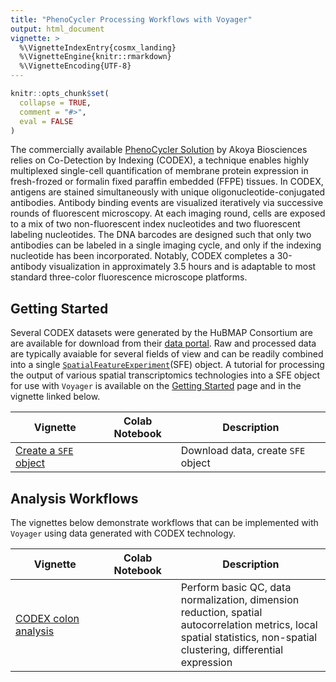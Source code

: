 ```yaml
---
title: "PhenoCycler Processing Workflows with Voyager"
output: html_document
vignette: >
  %\VignetteIndexEntry{cosmx_landing}
  %\VignetteEngine{knitr::rmarkdown}
  %\VignetteEncoding{UTF-8}
---
```


```r
knitr::opts_chunk$set(
  collapse = TRUE,
  comment = "#>",
  eval = FALSE
)
```

The commercially available [PhenoCycler Solution](https://www.akoyabio.com/phenocycler/) by Akoya Biosciences relies on Co-Detection by Indexing (CODEX), a technique enables highly multiplexed single-cell quantification of membrane protein expression in fresh-frozed or formalin fixed paraffin embedded (FFPE) tissues. In CODEX, antigens are stained simultaneously with unique oligonucleotide-conjugated antibodies. Antibody binding events are visualized iteratively via successive rounds of fluorescent microscopy. At each imaging round, cells are exposed to a mix of two non-fluorescent index nucleotides and two fluorescent labeling nucleotides. The DNA barcodes are designed such that only two antibodies can be labeled in a single imaging cycle, and only if the indexing nucleotide has been incorporated. Notably, CODEX completes a 30-antibody visualization in approximately 3.5 hours and is adaptable to most standard three-color fluorescence microscope platforms. 


## Getting Started

Several CODEX datasets were generated by the HuBMAP Consortium are are available for download from their [data  portal](https://portal.hubmapconsortium.org). Raw and processed data are typically avaiable for several fields of view and can be readily combined into a single [`SpatialFeatureExperiment`](https://bioconductor.org/packages/devel/bioc/html/SpatialFeatureExperiment.html)(SFE) object. A tutorial for processing the output of various spatial transcriptomics technologies into a SFE object for use with `Voyager` is available on the [Getting Started]() page and in the vignette linked below. 


| Vignette | Colab Notebook | Description |
|--------------------|:---------------:|---------------------------------|
| [Create a `SFE` object](https://pachterlab.github.io/voyager/articles/create_sfe.html) |                | Download data, create `SFE` object|


## Analysis Workflows

The vignettes below demonstrate workflows that can be implemented with `Voyager` using data generated with CODEX technology. 

| Vignette | Colab Notebook | Description |
|--------------------|:---------------:|---------------------------------|
| [CODEX colon analysis](https://pachterlab.github.io/voyager/dev/articles/vig8_codex.html) | | Perform basic QC, data normalization, dimension reduction, spatial autocorrelation metrics, local spatial statistics, non-spatial clustering, differential expression |
